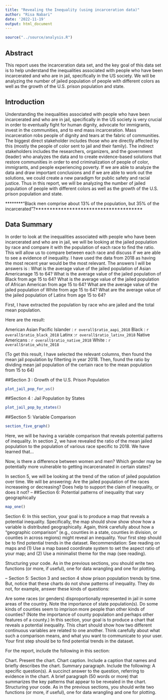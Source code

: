 ```yaml
---
title: "Revealing the Inequality (using incarceration data)"
author: "Risa Nabari"
date: '2022-11-19'
output: html_document
---
```


```r
source("../source/analysis.R")
```

## Abstract 
This report uses the incarceration data set, and the key goal of this data set is to help understand the inequalities associated with people who have been incarcerated and who are in jail, specifically in the US society. We will be analyzing the number of jailed population of people with different colors as well as the growth of the U.S. prison population and state. 


## Introduction 

Understanding the inequalities associated with people who have been incarcerated and who are in jail, specifically in the US society is very crucial in order to eventually fight for human dignity, advocate for immigrants, invest in the communities, and to end mass incarceration. Mass incarceration robs people of dignity and tears at the fabric of communities. The biggest direct stakeholder includes those who are directly affected by this (mostly the people of color sent to jail and their family). The indirect stakeholders includes the researchers, organizers, and the government (leader) who analyzes the data and to create evidence-based solutions that restore communities in order to end criminalization of people of color, immigrants, and people experiencing poverty. If we are able to analyze the data and draw important conclusions and if we are able to work out the solutions, we could create a new paradigm for public safety and racial justice. Thus in this report, we will be analyzing the number of jailed population of people with different colors as well as the growth of the U.S. prison population and state. 

********“Black men comprise about 13% of the population, but 35% of the incarcerated”?**************************************


## Data Summary 
In order to look at the inequalities associated with people who have been incarcerated and who are in jail, we will be looking at the jailed population by race and compare it with the population of each race to find the ratio. This will allow us to compare between each race and discuss if we are able to see a evidence of inequality. I have used the data from 2018 as having the most recent year would be the most relevant. 
The answers I will be answers is :
What is the average value of the jailed population of Asian Americanage 15 to 64?
What is the average value of the jailed population of Black from age 15 to 64?
What is the average value of the jailed population of African American from age 15 to 64?
What are the average value of the jailed population of White from age 15 to 64?
What are the average value of the jailed population of Latinx from age 15 to 64?

First, I have extracted the population by race who are jailed and the total mean population.

Here are the result:

American Asian Pacific Islander : `r overall$ratio_aapi_2018`
Black : `r overall$ratio_black_2018`
Latinx :`r overall$ratio_latinx_2018`
Native Americans : `r overall$ratio_native_2018`
White : `r overall$ratio_white_2018`

(To get this result, I have selected the relevant columns, then found the mean jail population by filterting 
in year 2018. Then, found the ratio by dividing mean jail population of the certain race to the mean population from 15 to 64) 

##Section 3 : Growth of the U.S. Prison Population
``` r
plot_jail_pop_for_us()
```

##Section 4 : Jail Population by States
``` r
plot_jail_pop_by_states()
```
##Section 5: Variable Comparison
``` r
section_five_graph()
```

Here, we will be having a variable comparison that reveals potential patterns of inequality. 
In section 2, we have revealed the ratio of the mean jailed population to the population of 
various race specific to 2018. We have learned that...

Now, is there a difference between women and men? Which gender may be potentially 
more vulnerable to getting incarceranated in certain states?



In section 5, we will be looking at the trend of the ration of jailed 
population over time. We will be answering: Are the jailed population of the races increaseing or decreasing?
Does help to support the claim of inequality, or does it not? 
--
##Section 6: Potential patterns of inequality that vary geographically
``` r
map_one()
```

Section 6: <a map shows potential patterns of inequality that vary geographically>
  In this section, your goal is to produce a map that reveals a potential inequality.
Specifically, the map should show show show how a variable is distributed geographically. 
Again, think carefully about how a "geographic comparison" (e.g., counties in a state, counties in division, or counties in across regions) might reveal an inequality. 
Your first step should be to find potential trends in the dataset.  Recommendation: See reading on maps and (1)  Use a map based coordinate system to set the aspect ratio of your map; 
and (2) Use a minimalist theme for the map (see reading). 

Structuring your code. As in the previous sections, you should write two functions (or more, if useful), one for data wrangling and one for plotting.



--
Section 5: <variable comparison that reveals potential patterns of inequality>
Section 3 and section 4 show prison population trends by time. But, notice that these charts do not show patterns of inequality. They do not, for example, answer these kinds of questions:

Are some races (or genders) disproportionally represented in jail in some areas of the country. Note the importance of state population(s).
Do some kinds of counties seem to imprison more people than other kinds of counties? (Note the importance of county population and perhaps other features of a county.)
In this section, your goal is to produce a chart that reveals a potential inequality. This chart should show how two different continuous variables are related to one another. Think carefully about what such a comparison means, and what you want to communicate to your user. Your first step should be to find potential trends in the dataset.

For the report, include the following in this section: 

Chart. Present the chart.
Chart caption. Include a caption that names and briefly describes the chart.
Summary paragraph. Include the following: 
A specific question(s).
A succinct answer to the question, referring to evidence in the chart.
A brief paragraph (50 words or more) that summarizes the key patterns that appear to be revealed in the chart.
Structuring your code. As in the previous sections, you should write two functions (or more, if useful), one for data wrangling and one for plotting.